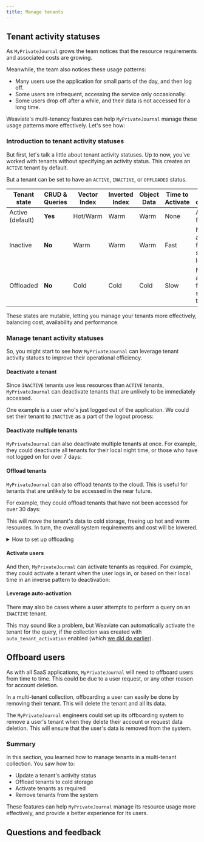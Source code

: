 ```yaml
---
title: Manage tenants
---
```



## <i class="fa-solid fa-square-chevron-right"></i> Tenant activity statuses

As `MyPrivateJournal` grows the team notices that the resource requirements and associated costs are growing.

Meanwhile, the team also notices these usage patterns:

- Many users use the application for small parts of the day, and then log off.
- Some users are infrequent, accessing the service only occasionally.
- Some users drop off after a while, and their data is not accessed for a long time.

Weaviate's multi-tenancy features can help `MyPrivateJournal` manage these usage patterns more effectively. Let's see how:

### <i class="fa-solid fa-code"></i> Introduction to tenant activity statuses

But first, let's talk a little about tenant activity statuses. Up to now, you've worked with tenants without specifying an activity status. This creates an `ACTIVE` tenant by default.

But a tenant can be set to have an `ACTIVE`, `INACTIVE`, or `OFFLOADED` status.

| Tenant state     | CRUD & Queries | Vector Index | Inverted Index | Object Data | Time to Activate | Tenant description |
|------------------|----------------|--------------|----------------|-------------|------------------|------------|
| Active (default) | **Yes**        | Hot/Warm     | Warm           | Warm        | None             | Available for use |
| Inactive         | **No**         | Warm         | Warm           | Warm        | Fast             | Not available for use, stored locally |
| Offloaded        | **No**         | Cold         | Cold           | Cold        | Slow             | Not available for use, stored on the cloud |

These states are mutable, letting you manage your tenants more effectively, balancing cost, availability and performance.

### <i class="fa-solid fa-code"></i> Manage tenant activity statuses

So, you might start to see how `MyPrivateJournal` can leverage tenant activity statues to improve their operational efficiency.

#### Deactivate a tenant

Since `INACTIVE` tenants use less resources than `ACTIVE` tenants, `MyPrivateJournal` can deactivate tenants that are unlikely to be immediately accessed.

One example is a user who's just logged out of the application. We could set their tenant to `INACTIVE` as a part of the logout process:

<FilteredTextBlock
  text={PyCode}
  startMarker="# UpdateOneTenantStatus"
  endMarker="# END UpdateOneTenantStatus"
  language="py"
/>

#### Deactivate multiple tenants

`MyPrivateJournal` can also deactivate multiple tenants at once. For example, they could deactivate all tenants for their local night time, or those who have not logged on for over 7 days:

<FilteredTextBlock
  text={PyCode}
  startMarker="# UpdateMultipleTenantStatuses"
  endMarker="# END UpdateMultipleTenantStatuses"
  language="py"
/>

#### Offload tenants

`MyPrivateJournal` can also offload tenants to the cloud. This is useful for tenants that are unlikely to be accessed in the near future.

For example, they could offload tenants that have not been accessed for over 30 days:

<FilteredTextBlock
  text={PyCode}
  startMarker="# OffloadMultipleTenants"
  endMarker="# END OffloadMultipleTenants"
  language="py"
/>

This will move the tenant's data to cold storage, freeing up hot and warm resources. In turn, the overall system requirements and cost will be lowered.

<details>
  <summary>How to set up offloading</summary>


<OffloadingLimitation/>

The ability to offload tenants to cold storage is a powerful feature that can help you manage your Weaviate instance's resource usage.
<br/>

To use tenant offloading in Weaviate, you need enable a relevant offloading [module](../../../weaviate/configuration/modules.md). Depending on whether your deployment is on Docker or Kubernetes, you can enable the `offload-s3` module as shown below.

<Tabs groupId="languages">
<TabItem value="docker" label="Docker">

```yaml
services:
  weaviate:
    environment:
      # highlight-start
      ENABLE_MODULES: 'offload-s3' # plus other modules you may need
      OFFLOAD_S3_BUCKET: 'weaviate-offload' # the name of the S3 bucket
      OFFLOAD_S3_BUCKET_AUTO_CREATE: 'true' # create the bucket if it does not exist
      # highlight-end
```

</TabItem>
<TabItem value="kubernetes" label="Kubernetes">

```yaml
offload:
  s3:
    enabled: true  # Set this value to true to enable the offload-s3 module
    envconfig:
      OFFLOAD_S3_BUCKET: weaviate-offload  # the name of the S3 bucket
      OFFLOAD_S3_BUCKET_AUTO_CREATE: true  # create the bucket if it does not exist
```

</TabItem>
</Tabs>

If the target S3 bucket does not exist, the `OFFLOAD_S3_BUCKET_AUTO_CREATE` variable must be set to `true` so that Weaviate can create the bucket automatically.
<br/>

#### AWS permissions

You must provide Weaviate with AWS authentication details. You can choose between access-key or ARN-based authentication.
<br/>

:::tip Requirements
The Weaviate instance must have the [necessary permissions to access the S3 bucket](https://docs.aws.amazon.com/AmazonS3/latest/userguide/access-policy-language-overview.html).
- The provided AWS identity must be able to write to the bucket.
- If `OFFLOAD_S3_BUCKET_AUTO_CREATE` is set to `true`, the AWS identity must have permission to create the bucket.
:::

**Option 1: With IAM and ARN roles**
<br/>

The backup module will first try to authenticate itself using AWS IAM. If the authentication fails then it will try to authenticate with `Option 2`.
<br/>

**Option 2: With access key and secret access key**
<br/>

| Environment variable | Description |
| --- | --- |
| `AWS_ACCESS_KEY_ID` | The id of the AWS access key for the desired account. |
| `AWS_SECRET_ACCESS_KEY` | The secret AWS access key for the desired account. |
| `AWS_REGION` | (Optional) The AWS Region. If not provided, the module will try to parse `AWS_DEFAULT_REGION`. |

Once the `offload-s3` module is enabled, you can offload tenants to the S3 bucket by [setting their activity status](#update-tenants) to `OFFLOADED`, or load them back to local storage by setting their status to `ACTIVE` or `INACTIVE`.

</details>

#### Activate users

And then, `MyPrivateJournal` can activate tenants as required. For example, they could activate a tenant when the user logs in, or based on their local time in an inverse pattern to deactivation:

<FilteredTextBlock
  text={PyCode}
  startMarker="# ActivateMultipleTenants"
  endMarker="# END ActivateMultipleTenants"
  language="py"
/>

#### Leverage auto-activation

There may also be cases where a user attempts to perform a query on an `INACTIVE` tenant.

This may sound like a problem, but Weaviate can automatically activate the tenant for the query, if the collection was created with `auto_tenant_activation` enabled (which [we did do earlier](./200_setup.mdx#create-a-collection)).

## <i class="fa-solid fa-square-chevron-right"></i> Offboard users

As with all SaaS applications, `MyPrivateJournal` will need to offboard users from time to time. This could be due to a user request, or any other reason for account deletion.

In a multi-tenant collection, offboarding a user can easily be done by removing their tenant. This will delete the tenant and all its data.

<FilteredTextBlock
  text={PyCode}
  startMarker="# RemoveTenants"
  endMarker="# END RemoveTenants"
  language="py"
/>

The `MyPrivateJournal` engineers could set up its offboarding system to remove a user's tenant when they delete their account or request data deletion. This will ensure that the user's data is removed from the system.

### <i class="fa-solid fa-chalkboard"></i> Summary

In this section, you learned how to manage tenants in a multi-tenant collection. You saw how to:

- Update a tenant's activity status
- Offload tenants to cold storage
- Activate tenants as required
- Remove tenants from the system

These features can help `MyPrivateJournal` manage its resource usage more effectively, and provide a better experience for its users.

## Questions and feedback


<DocsFeedback/>
